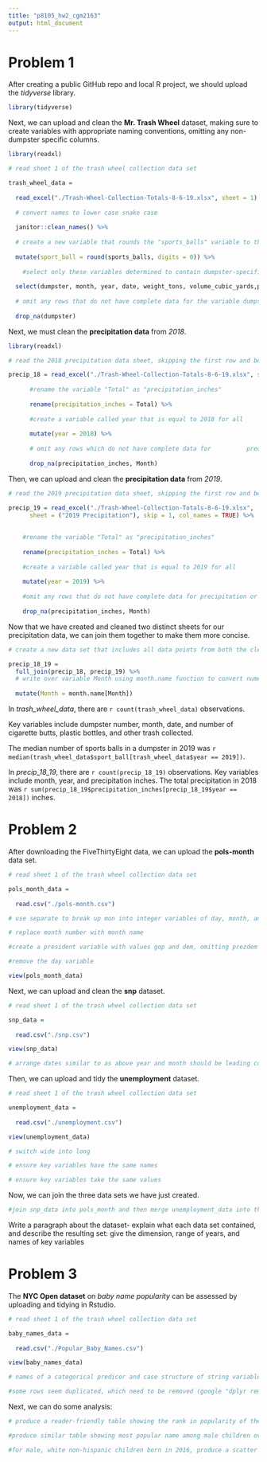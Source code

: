 ```yaml
---
title: "p8105_hw2_cgm2163"
output: html_document
---
```


# Problem 1

After creating a public GitHub repo and local R project, we should upload the _tidyverse_ library.

```r

library(tidyverse)

```

Next, we can upload and clean the **Mr. Trash Wheel** dataset, making sure to create variables with appropriate naming conventions, omitting any non-dumpster specific columns.

```r

library(readxl)

# read sheet 1 of the trash wheel collection data set

trash_wheel_data = 
  
  read_excel("./Trash-Wheel-Collection-Totals-8-6-19.xlsx", sheet = 1) %>%
  
  # convert names to lower case snake case
  
  janitor::clean_names() %>%
  
  # create a new variable that rounds the "sports_balls" variable to the nearest integer
  
  mutate(sport_ball = round(sports_balls, digits = 0)) %>%
  
    #select only these variables determined to contain dumpster-specific data, omitting sports_balls, made redundant by the previous step
  
  select(dumpster, month, year, date, weight_tons, volume_cubic_yards,plastic_bottles, polystyrene, cigarette_butts, glass_bottles, grocery_bags, chip_bags, homes_powered, sport_ball) %>%
  
  # omit any rows that do not have complete data for the variable dumpster
  
  drop_na(dumpster)

```

Next, we must clean the **precipitation data** from _2018_.

```r

library(readxl)

# read the 2018 precipitation data sheet, skipping the first row and beginning columns are titles

precip_18 = read_excel("./Trash-Wheel-Collection-Totals-8-6-19.xlsx", sheet = ("2018 Precipitation"), skip = 1, col_names = TRUE) %>%
      
      #rename the variable "Total" as "precipitation_inches"
  
      rename(precipitation_inches = Total) %>%
  
      #create a variable called year that is equal to 2018 for all         values
  
      mutate(year = 2018) %>%
  
      # omit any rows which do not have complete data for          precipitation_inches and Month
  
      drop_na(precipitation_inches, Month)

```

Then, we can upload and clean the **precipitation data** from _2019_.

```r

# read the 2019 precipitation data sheet, skipping the first row and beginning columns are titles

precip_19 = read_excel("./Trash-Wheel-Collection-Totals-8-6-19.xlsx", 
      sheet = ("2019 Precipitation"), skip = 1, col_names = TRUE) %>%
  
  
    #rename the variable "Total" as "precipitation_inches"
  
    rename(precipitation_inches = Total) %>%
  
    #create a variable called year that is equal to 2019 for all               values
  
    mutate(year = 2019) %>%
  
    #omit any rows that do not have complete data for precipitation or month
  
    drop_na(precipitation_inches, Month) 

```


Now that we have created and cleaned two distinct sheets for our precipitation data, we can join them together to make them more concise.

```r
# create a new data set that includes all data points from both the cleaned 2018 and 2019 precipitation data sets.

precip_18_19 =
  full_join(precip_18, precip_19) %>%
  # write over variable Month using month.name function to convert numeric months to month names
  
  mutate(Month = month.name[Month])

```

In _trash_wheel_data_, there are `r count(trash_wheel_data)` observations.

Key variables include dumpster number, month, date, and number of cigarette 
butts, plastic bottles, and other trash collected.


The median number of sports balls in a dumpster in 2019 was `r median(trash_wheel_data$sport_ball[trash_wheel_data$year == 2019]) `.

In _precip_18_19_, there are `r count(precip_18_19)` observations. Key variables 
include month, year, and precipitation inches. The total precipitation in 2018 was `r sum(precip_18_19$precipitation_inches[precip_18_19$year == 2018]) ` inches.


# Problem 2

After downloading the FiveThirtyEight data, we can upload the **pols-month** data set.

```r

# read sheet 1 of the trash wheel collection data set

pols_month_data = 
  
  read.csv("./pols-month.csv")

# use separate to break up mon into integer variables of day, month, and year

# replace month number with month name

#create a president variable with values gop and dem, omitting prezdem and prezgop variables 

#remove the day variable

view(pols_month_data)

```

Next, we can upload and clean the **snp** dataset.

```r

# read sheet 1 of the trash wheel collection data set

snp_data = 
  
  read.csv("./snp.csv")

view(snp_data)

# arrange dates similar to as above year and month should be leading columns

```


Then, we can upload and tidy the **unemployment** dataset.

```r


# read sheet 1 of the trash wheel collection data set

unemployment_data = 
  
  read.csv("./unemployment.csv")

view(unemployment_data)

# switch wide into long

# ensure key variables have the same names

# ensure key variables take the same values

```

Now, we can join the three data sets we have just created.

```r

#join snp_data into pols_month and then merge unemployment_data into the result

```

Write a paragraph about the dataset- explain what each data set contained, and describe the resulting set: give the dimension, range of years, and names of key variables



# Problem 3

The **NYC Open dataset** on _baby name popularity_ can be assessed by uploading and tidying in Rstudio.

```r

# read sheet 1 of the trash wheel collection data set

baby_names_data = 
  
  read.csv("./Popular_Baby_Names.csv")

view(baby_names_data)

# names of a categorical predicor and case structure of string variables has changed over time- needs to be fixed

#some rows seem duplicated, which need to be removed (google "dplyr remove duplicate rows" to get started)

```

Next, we can do some analysis:

```r

# produce a reader-friendly table showing the rank in popularity of the name "olivia" as a female baby name over time; needs rows for ethnicities and columns for year

#produce similar table showing most popular name among male children over time

#for male, white non-hispanic children born in 2016, produce a scatter plot showing the number of children with a name (y axis) against the rank in popularity of that name (x axis)


```






